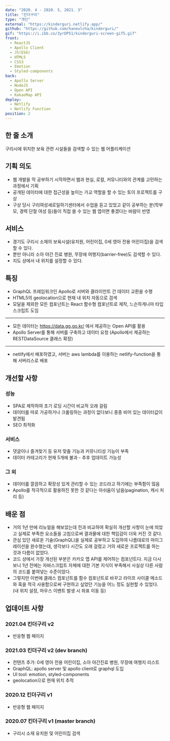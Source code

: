 ```yaml
---
date: "2020. 4 - 2020. 5, 2021. 3"
title: "킨더구리"
type: "개인"
external: "https://kinderguri.netlify.app/"
github: "https://github.com/haneulcha/kinderguri/"
gif: "https://i.ibb.co/3yrDP51/kinderguri-screen-gif5.gif"
front:
  - ReactJS
  - Apollo Client
  - JS(ES6)
  - HTML5
  - CSS3
  - Emotion
  - Styled-components
back:
  - Apollo Server
  - NodeJS
  - Open API
  - KakaoMap API
deploy:
  - Netlify
  - Netlify Function
position: 2
---
```


## 한 줄 소개

구리시에 위치한 보육 관련 시설들을 검색할 수 있는 웹 어플리케이션

## 기획 의도

- 웹 개발을 막 공부하기 시작하면서 웹과 현실, 로컬, 커뮤니티와의 관계를 고민하는 과정에서 기획
- 공개된 데이터에 대한 접근성을 높이는 가교 역할을 할 수 있는 토이 프로젝트를 구상
- 구상 당시 구리여성새로일하기센터에서 수업을 듣고 있었고 같이 공부하는 분(학부모, 경력 단절 여성 등)들이 직접 쓸 수 있는 웹 앱이면 좋겠다는 바람이 반영

## 서비스

- 경기도 구리시 소재의 보육시설(유치원, 어린이집, 0세 영아 전용 어린이집)을 검색할 수 있다.
- 뿐만 아니라 소아 야간 진료 병원, 무장애 여행지(barrier-free)도 검색할 수 있다.
- 지도 상에서 내 위치를 설정할 수 있다.

## 특징

- GraphQL 프레임워크인 Apollo로 서버와 클라이언트 간 데이터 교환을 수행
- HTML5의 geolocation으로 현재 내 위치 자동으로 검색
- 모달을 제외한 모든 컴포넌트는 React 함수형 컴포넌트로 제작, 느슨하게나마 타입스크립트 도임

---

- 모든 데이터는 https://data.gg.go.kr/ 에서 제공하는 Open API를 활용
- Apollo Server를 통해 서버를 구축하고 데이터 요청 (Apollo에서 제공하는 RESTDataSource 클래스 확장)

---

- netlify에서 배포하였고, 서버는 aws lambda를 이용하는 netlify-function을 통해 서버리스로 배포

## 개선할 사항

### 성능

- SPA로 제작하여 초기 로딩 시간이 비교적 오래 걸림
- 데이터를 따로 가공하거나 크롤링하는 과정이 없다보니 종종 비어 있는 데이터값이 발견됨
- SEO 최적화

### 서비스

- 댓글이나 즐겨찾기 등 유저 맞춤 기능과 커뮤니티성 기능이 부족
- 데이터 카테고리가 현재 5개에 불과 - 추후 업데이트 가능성

### 그 외

- 데이터를 깔끔하고 확장성 있게 관리할 수 있는 코드라고 하기에는 부족함이 많음
- Apollo를 적극적으로 활용하진 못한 것 같다는 아쉬움이 남음(pagination, 캐시 처리 등)

## 배운 점

- 거의 1년 만에 리뉴얼을 해보았는데 전과 비교하여 확실히 개선할 사항이 눈에 띄었고 실제로 부족한 요소들을 고침으로써 결과물에 대한 책임감이 더욱 커진 것 같다.
- 관심 있던 새로운 기술(GraphQL)을 실제로 공부하고 도입하여 나름대로의 마이그레이션을 완수했는데, 생각보다 시간도 오래 걸렸고 거의 새로운 프로젝트를 하는 것과 다름이 없었다.
- 코드 상에서 가장 개선된 부분은 카카오 맵 API를 제어하는 컴포넌트다. 지금 다시 보니 1년 전에는 자바스크립트 자체에 대한 기본 지식이 부족해서 사실상 다른 사람의 코드를 붙여넣는 수준이었다.
- 그렇지만 이번에 클래스 컴포넌트를 함수 컴포넌트로 바꾸고 라이프 사이클 메소드와 훅을 적극 사용함으로써 구현하고 싶었던 기능을 어느 정도 실현할 수 있었다. (내 위치 설정, 마우스 이벤트 발생 시 좌표 이동 등)

## 업데이트 사항

### 2021.04 킨더구리 v2

- 반응형 웹 페이지

### 2021.03 킨더구리 v2 (dev branch)

- 컨텐츠 추가: 0세 영아 전용 어린이집, 소아 야간진료 병원, 무장애 여행지 리스트
- GraphQL: apollo server 및 apollo client로 graphql 도입
- UI tool: emotion, styled-components
- geolocation으로 현재 위치 추적

### 2020.12 킨더구리 v1

- 반응형 웹 페이지

### 2020.07 킨더구리 v1 (master branch)

- 구리시 소재 유치원 및 어린이집 검색
